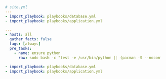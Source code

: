 <CodeSurferLayout>


```yaml title="One, that includes all the others ..."
# site.yml
---
- import_playbook: playbooks/database.yml
- import_playbook: playbooks/application.yml

```

```yaml title="... and performs global tasks" subtitle="checking for python to execute ansible"
---
- hosts: all
  gather_facts: false
  tags: [always]
  pre_tasks:
    - name: ensure python
      raw: sudo bash -c "test -e /usr/bin/python || (pacman -S --noconfirm python)"

- import_playbook: playbooks/database.yml
- import_playbook: playbooks/application.yml

```

</CodeSurferLayout>

